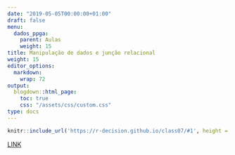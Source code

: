 ---
date: "2019-05-05T00:00:00+01:00"
draft: false
menu:
  dados_ppga:
    parent: Aulas
    weight: 15
title: Manipulação de dados e junção relacional
weight: 15
editor_options: 
  markdown: 
    wrap: 72
output: 
  blogdown::html_page:
    toc: true
    css: "/assets/css/custom.css"
type: docs
---


```{r echo=FALSE, message=FALSE, warning=FALSE}
knitr::include_url('https://r-decision.github.io/class07/#1', height = "400px")
```

[LINK](https://r-decision.github.io/class07/#1)






